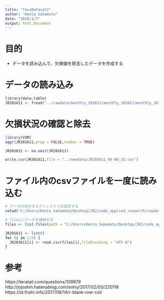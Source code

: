 ---
title: "TaxiDataset2"
author: "Kenta Sakamoto"
date: "2020/1/7"
output: html_document
---

# 目的
 - データを読み込んで、欠損値を除去したデータを作成する
 
# データの読み込み
```{r}
library(data.table)
JR201611 <- fread("../rawdata/monthly_201611/monthly_201611/monthly_201611_000000000024.csv",stringsAsFactors=FALSE, encoding="UTF-8")
```

# 欠損状況の確認と除去
```{r}
library(VIM)
aggr(JR201611,prop = FALSE,number = TRUE)
```

```{r}
JR201611 <- na.omit(JR201611)
```

```{r}
write.csv(JR201611,file = "../newdata/JR201611_04-09_15.csv")
```

# ファイル内のcsvファイルを一度に読み込む

```{r}
# データの存在するディレクトリを設定する
setwd("C:/Users/Kenta Sakamoto/Desktop/JR2/code_applied_reaserch/rawdata/monthly_201611/monthly_201611")
```

```{r}
# filesにデータを格納する
files <- list.files(path = "C:/Users/Kenta Sakamoto/Desktop/JR2/code_applied_reaserch/rawdata/monthly_201611/monthly_201611",full.names = T)
```

```{r}
JR201611 <- list()
for (i in 1:5) {
  JR201611[i] <- read.csv(files[i],fileEncoding = "UTF-8")
}
```

# 参考
https://teratail.com/questions/109979  
http://jojoshin.hatenablog.com/entry/2017/02/03/220118  
https://id.fnshr.info/2017/08/14/r-blank-row-col/